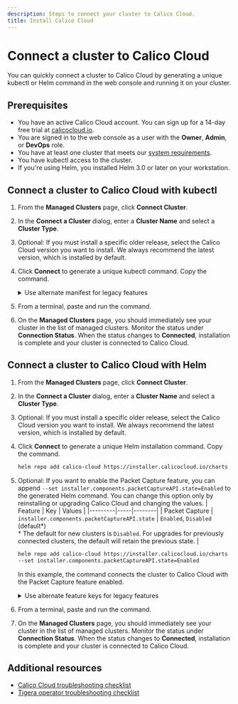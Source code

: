 ```yaml
---
description: Steps to connect your cluster to Calico Cloud.
title: Install Calico Cloud
---
```


# Connect a cluster to Calico Cloud

You can quickly connect a cluster to Calico Cloud by generating a unique kubectl or Helm command in the web console and running it on your cluster.

## Prerequisites

* You have an active Calico Cloud account. You can sign up for a 14-day free trial at [calicocloud.io](https://calicocloud.io).
* You are signed in to the web console as a user with the **Owner**, **Admin**, or **DevOps** role.
* You have at least one cluster that meets our [system requirements](system-requirements.mdx).
* You have kubectl access to the cluster.
* If you're using Helm, you installed Helm 3.0 or later on your workstation.

## Connect a cluster to Calico Cloud with kubectl

1. From the **Managed Clusters** page, click **Connect Cluster**.
1. In the **Connect a Cluster** dialog, enter a **Cluster Name** and select a **Cluster Type**.
1. Optional: If you must install a specific older release, select the Calico Cloud version you want to install.
   We always recommend the latest version, which is installed by default.
1. Click **Connect** to generate a unique kubectl command. Copy the command.

   <details>
     <summary>Use alternate manifest for legacy features</summary>

     The Image Assurance, Container Threat Detection, and Compliance Reports features were removed for new users in Calico Cloud 21.1.0.
     Legacy users of those features can continue to use a deprecated version until the features are completely removed in a future release.

     To continue using these features, modify the generated command by replacing `deploy.yaml` with `deploy-with-container-security.yaml`.
     This change gives you a manifest with all three legacy features enabled.
     You cannot enable or disable these features individually.

     ```bash title="Example of generated kubectl command with alternate manifest"
     kubectl apply -f https://installer.calicocloud.io/manifests/cc-operator/latest/deploy-with-container-security.yaml && curl -H "Authorization: Bearer ..." "https://www.calicocloud.io/api/managed-cluster/deploy-with-container-security.yaml?version=$[cloudUserVersion]" | kubectl apply -f -
     ```
   </details>

1. From a terminal, paste and run the command.
1. On the **Managed Clusters** page, you should immediately see your cluster in the list of managed clusters.
   Monitor the status under **Connection Status**.
   When the status changes to **Connected**, installation is complete and your cluster is connected to Calico Cloud.

## Connect a cluster to Calico Cloud with Helm

1. From the **Managed Clusters** page, click **Connect Cluster**.
1. In the **Connect a Cluster** dialog, enter a **Cluster Name** and select a **Cluster Type**.
1. Optional: If you must install a specific older release, select the Calico Cloud version you want to install.
   We always recommend the latest version, which is installed by default.
1. Click **Connect** to generate a unique Helm installation command. Copy the command.
   ```bash title="Example of generated Helm installation command"
   helm repo add calico-cloud https://installer.calicocloud.io/charts --force-update && helm upgrade --install calico-cloud-crds calico-cloud/calico-cloud-crds --namespace calico-cloud --create-namespace && helm upgrade --install calico-cloud calico-cloud/calico-cloud --namespace calico-cloud --set apiKey=ryl34elz8:9dav6eoag:ifk1uwruwlgp7vzn7ecijt5zjbf5p9p1il1ag8877ylwjo4muu19wzg2g8x5qa7x --set installer.clusterName=my-cluster --set installer.calicoCloudVersion=v19.1.0
   ```
1. Optional: If you want to enable the Packet Capture feature, you can append `--set installer.components.packetCaptureAPI.state=Enabled` to the generated Helm command.
   You can change this option only by reinstalling or upgrading Calico Cloud and changing the values.
   | Feature | Key | Values |
   |---------|-----|--------|
   | Packet Capture | `installer.components.packetCaptureAPI.state` |  `Enabled`, `Disabled` (default\*) <br/> * The default for new clusters is `Disabled`. For upgrades for previously connected clusters, the default will retain the previous state. |

   ```bash title="Example of generated Helm command with user-added parameters"
   helm repo add calico-cloud https://installer.calicocloud.io/charts --force-update && helm upgrade --install calico-cloud-crds calico-cloud/calico-cloud-crds --namespace calico-cloud --create-namespace && helm upgrade --install calico-cloud calico-cloud/calico-cloud --namespace calico-cloud --set apiKey=ryl34elz8:9dav6eoag:ifk1uwruwlgp7vzn7ecijt5zjbf5p9p1il1ag8877ylwjo4muu19wzg2g8x5qa7x --set installer.clusterName=my-cluster --set installer.calicoCloudVersion=v19.1.0 \
   --set installer.components.packetCaptureAPI.state=Enabled
   ```

   In this example, the command connects the cluster to Calico Cloud with the Packet Capture feature enabled.

   <details>
     <summary>Use alternate feature keys for legacy features</summary>

   The Image Assurance, Container Threat Detection, and Compliance Reports features were removed for new users in Calico Cloud 21.1.0.
   Legacy users of those features can continue to use a deprecated version until the features are completely removed in a future release.


   | Feature | Key | Values |
   |---------|-----|--------|
   | Image Assurance | `installer.components.imageAssurance.state` | `Enabled`, `Disabled` (default) |
   | Container Threat Detection | `installer.components.runtimeSecurity.state` | `Enabled`, `Disabled` (default\*) <br/> * The default for new clusters is `Disabled`. For upgrades for previously connected clusters, the default will retain the previous state. |
   | Packet Capture | `installer.components.packetCaptureAPI.state` |  `Enabled`, `Disabled` (default\*) <br/> * The default for new clusters is `Disabled`. For upgrades for previously connected clusters, the default will retain the previous state. |
   | Compliance Reports | `installer.components.compliance.enabled` | `true`, `false` (default) |

   ```bash title="Example of generated Helm command with user-added parameters"
   helm repo add calico-cloud https://installer.calicocloud.io/charts --force-update && helm upgrade --install calico-cloud-crds calico-cloud/calico-cloud-crds --namespace calico-cloud --create-namespace && helm upgrade --install calico-cloud calico-cloud/calico-cloud --namespace calico-cloud --set apiKey=ryl34elz8:9dav6eoag:ifk1uwruwlgp7vzn7ecijt5zjbf5p9p1il1ag8877ylwjo4muu19wzg2g8x5qa7x --set installer.clusterName=my-cluster --set installer.calicoCloudVersion=v19.1.0 \
   --set installer.components.imageAssurance.state=Enabled \
   --set installer.components.runtimeSecurity.state=Enabled \
   ```
   In this example, the command connects the cluster to Calico Cloud with Image Assurance and Container Threat Detection features enabled.

   </details>

1. From a terminal, paste and run the command.
1. On the **Managed Clusters** page, you should immediately see your cluster in the list of managed clusters.
   Monitor the status under **Connection Status**.
   When the status changes to **Connected**, installation is complete and your cluster is connected to Calico Cloud.

## Additional resources

* [Calico Cloud troubleshooting checklist](checklist.mdx)
* [Tigera operator troubleshooting checklist](operator-checklist.mdx)
